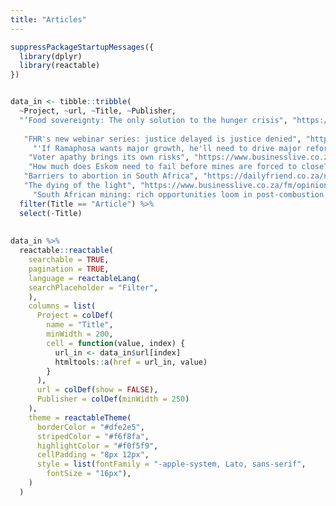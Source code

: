 ```yaml
---
title: "Articles"
---
```


  
```r
suppressPackageStartupMessages({
  library(dplyr)
  library(reactable)
})


data_in <- tibble::tribble(
  ~Project, ~url, ~Title, ~Publisher,
  "‘Food sovereignty: The only solution to the hunger crisis", "https://www.dailymaverick.co.za/article/2020-09-10-food-sovereignty-the-only-solution-to-the-hunger-crisis/", "Article", "Daily Maverick: Citizen, 10 September 2020",
  
   "FHR's new webinar series: justice delayed is justice denied", "https://unfinishedtrc.co.za/fhrs-new-webinar-series-justice-delayed-is-justice-denied/", "Article", "Unfinished Business of the TRC, August 2020",
     "'If Ramaphosa wants major growth, he'll need to drive major reforms'", "https://www.fin24.com/Opinion/if-ramaphosa-wants-major-growth-hell-need-to-drive-major-reforms-20190717-2", "Article", "Fin24, 17 July 2019",
    "Voter apathy brings its own risks", "https://www.businesslive.co.za/bd/opinion/2019-05-07-voter-apathy-brings-its-own-risks/", "Article", "Business Day, 7 May 2019",
    "How much does Eskom need to fail before mines are forced to close?", "https://www.bizcommunity.com/Article/196/608/190098.html", "Article", "Biz Community, 24 April 2019",
   "Barriers to abortion in South Africa", "https://dailyfriend.co.za/news/barriers-to-abortion-in-south-africa", "Article", "The Daily Friend, 11 June 2019",
   "The dying of the light", "https://www.businesslive.co.za/fm/opinion/on-my-mind/2019-04-11-katherine-brown-the-dying-of-the-light/", "Article", "The Financial Mail, 11 April 2019",
     "South African mining: rich opportunities loom in post-combustion era", "https://dailyfriend.co.za/news/rich-opportunities-loom-in-post-combustion-era", "Article", "The Daily Friend, 23 March 2019") %>% 
  filter(Title == "Article") %>% 
  select(-Title)
  
  
data_in %>%
  reactable::reactable(
    searchable = TRUE,
    pagination = TRUE,
    language = reactableLang(
    searchPlaceholder = "Filter",
    ),
    columns = list(
      Project = colDef(
        name = "Title",
        minWidth = 200,
        cell = function(value, index) {
          url_in <- data_in$url[index]
          htmltools::a(href = url_in, value)
        }
      ),
      url = colDef(show = FALSE),
      Publisher = colDef(minWidth = 250)
    ),
    theme = reactableTheme(
      borderColor = "#dfe2e5",
      stripedColor = "#f6f8fa",
      highlightColor = "#f0f5f9",
      cellPadding = "8px 12px",
      style = list(fontFamily = "-apple-system, Lato, sans-serif",
        fontSize = "16px"),
    )
  )
  

```



